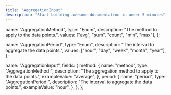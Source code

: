 ```yaml
---
title: "AggregationInput"
description: "Start building awesome documentation in under 5 minutes"
---
```


  name: "AggregationMethod",
  type: "Enum",
  description: "The method to apply to the data points.",
  values: ["avg", "sum", "count", "min", "max"],
};

  name: "AggregationPeriod",
  type: "Enum",
  description: "The interval to aggregate the data points.",
  values: ["hour", "day", "week", "month", "year"],
};

  name: "AggregationInput",
  fields: {
    method: {
      name: "method",
      type: "AggregationMethod!",
      description: "The aggregation method to apply to the data points.",
      exampleValue: "average",
    },
    period: {
      name: "period",
      type: "AggregationPeriod!",
      description: "The interval to aggregate the data points.",
      exampleValue: "hour",
    },
  },
};
